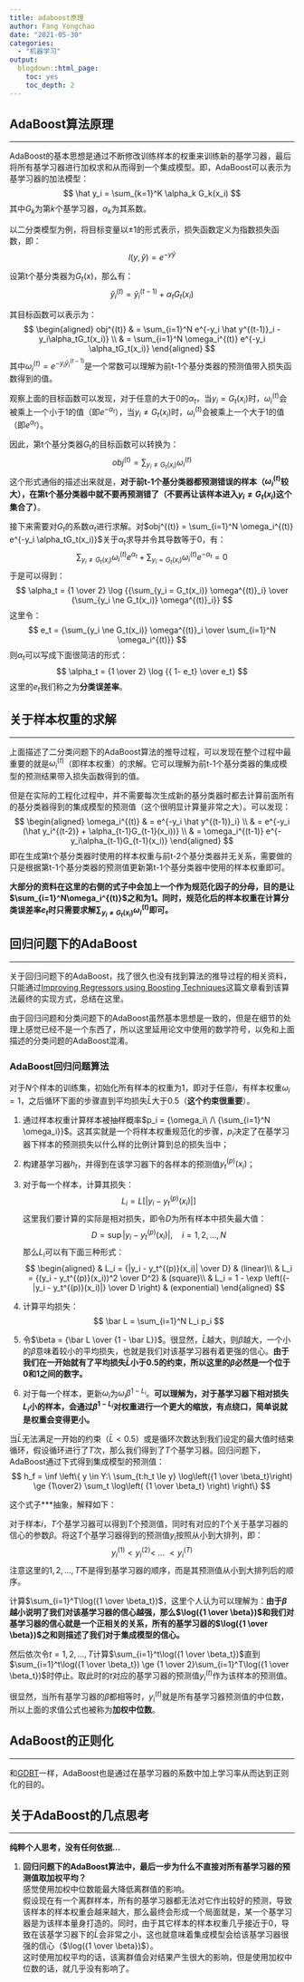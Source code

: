 ```yaml
---
title: adaboost原理
author: Fang Yongchao
date: "2021-05-30"
categories:
  - "机器学习"
output:
  blogdown::html_page:
    toc: yes
    toc_depth: 2
---
```


## AdaBoost算法原理

-----------------------

AdaBoost的基本思想是通过不断修改训练样本的权重来训练新的基学习器，最后将所有基学习器进行加权求和从而得到一个集成模型。即，AdaBoost可以表示为基学习器的加法模型：
$$
\hat y_i = \sum_{k=1}^K \alpha_k G_k(x_i)
$$
其中$G_k$为第$k$个基学习器，$\alpha_k$为其系数。

以二分类模型为例，将目标变量以±1的形式表示，损失函数定义为指数损失函数，即：
$$
l(y, \hat y) = e^{-y \hat y}
$$

设第t个基分类器为$G_t(x)$，那么有：
$$
\hat y^{(t)}_i = \hat y^{(t-1)}_i + \alpha_t G_t(x_i)
$$

其目标函数可以表示为：
$$
\begin{aligned}
obj^{(t)} & = \sum_{i=1}^N e^{-y_i \hat y^{(t-1)}_i -y_i\alpha_tG_t(x_i)} \\
 & = \sum_{i=1}^N \omega_i^{(t)} e^{-y_i \alpha_tG_t(x_i)}  
\end{aligned}
$$
其中$\omega_i^{(t)} = e^{-y_i \hat y^{(t-1)}_i}$是一个常数可以理解为前t-1个基分类器的预测值带入损失函数得到的值。

观察上面的目标函数可以发现，对于任意的大于0的$\alpha_t$，当$y_i = G_t(x_i)$时，$\omega_i^{(t)}$会被乘上一个小于1的值（即$e^{-\alpha_t}$），当$y_i \ne G_t(x_i)$时，$\omega_i^{(t)}$会被乘上一个大于1的值（即$e^{\alpha_t}$）。

因此，第t个基分类器$G_t$的目标函数可以转换为：
$$
obj^{(t)} = \sum_{y_i \ne G_t(x_i)}\omega_i^{(t)}
$$
这个形式通俗的描述出来就是，**对于前t-1个基分类器都预测错误的样本（$\omega_i^{(t)}$较大），在第t个基分类器中就不要再预测错了（不要再让该样本进入$y_i \ne G_t(x_i)$这个集合了）**。

接下来需要对$G_t$的系数$\alpha_t$进行求解。对$obj^{(t)} = \sum_{i=1}^N \omega_i^{(t)} e^{-y_i \alpha_tG_t(x_i)}$关于$\alpha_t$求导并令其导数等于0，有：
$$
\sum_{y_i \ne G_t(x_i)} \omega^{(t)}_i e^{\alpha_t} + \sum_{y_i = G_t(x_i)} \omega^{(t)}_i e^{-\alpha_t} = 0 
$$
于是可以得到：
$$
\alpha_t = {1 \over 2} \log {{\sum_{y_i = G_t(x_i)} \omega^{(t)}_i} \over {\sum_{y_i \ne G_t(x_i)} \omega^{(t)}_i}}
$$
这里令：
$$
e_t = {\sum_{y_i \ne G_t(x_i)} \omega^{(t)}_i \over \sum_{i=1}^N \omega_i^{(t)}}
$$
则$\alpha_t$可以写成下面很简洁的形式：
$$
\alpha_t = {1 \over 2} \log {{ 1- e_t} \over e_t}
$$
这里的$e_t$我们称之为**分类误差率**。

## 关于样本权重的求解

-----------------------

上面描述了二分类问题下的AdaBoost算法的推导过程，可以发现在整个过程中最重要的就是$\omega_i^{(t)}$（即样本权重）的求解。它可以理解为前t-1个基分类器的集成模型的预测结果带入损失函数得到的值。

但是在实际的工程化过程中，并不需要每次生成新的基分类器时都去计算前面所有的基分类器得到的集成模型的预测值（这个很明显计算量非常之大）。可以发现：
$$
\begin{aligned}
\omega_i^{(t)} & = e^{-y_i \hat y^{(t-1)}_i} \\
 & = e^{-y_i (\hat y_i^{(t-2)} + \alpha_{t-1}G_{t-1}(x_i))} \\
 & = \omega_i^{(t-1)} e^{-y_i\alpha_{t-1}G_{t-1}(x_i)}
\end{aligned}
$$
即在生成第t个基分类器时使用的样本权重与前t-2个基分类器并无关系，需要做的只是根据第t-1个基分类器的预测值更新第t-1个基分类器中使用的样本权重即可。

**大部分的资料在这里的右侧的式子中会加上一个作为规范化因子的分母，目的是让$\sum_{i=1}^N\omega_i^{(t)}$之和为1。同时，规范化后的样本权重在计算分类误差率$e_t$时只需要求解$\sum_{y_i \ne G_t(x_i)} \omega_i^{(t)}$即可。**

## 回归问题下的AdaBoost

-----------------------

关于回归问题下的AdaBoost，找了很久也没有找到算法的推导过程的相关资料，只能通过[Improving Regressors using Boosting Techniques](http://citeseerx.ist.psu.edu/viewdoc/download?doi=10.1.1.31.314&rep=rep1&type=pdf)这篇文章看到该算法最终的实现方式，总结在这里。

由于回归问题和分类问题下的AdaBoost虽然基本思想是一致的，但是在细节的处理上感觉已经不是一个东西了，所以这里延用论文中使用的数学符号，以免和上面描述的分类问题的AdaBoost混淆。

### AdaBoost回归问题算法

对于$N$个样本的训练集，初始化所有样本的权重为1，即对于任意$i$，有样本权重$\omega_i = 1$，之后循环下面的步骤直到平均损失$\bar L$大于0.5（**这个约束很重要**）。

1. 通过样本权重计算样本被抽样概率$p_i = {\omega_i\ /\ {\sum_{i=1}^N \omega_i}}$。这其实就是一个将样本权重规范化的步骤，$p_i$决定了在基学习器下样本的预测损失以什么样的比例计算到总的损失当中；

1. 构建基学习器$h_t$，并得到在该学习器下的各样本的预测值$y_t^{(p)}(x_i)$；

1. 对于每一个样本，计算其损失：
$$
L_i = L\left[ |y_i -  y_t^{(p)}(x_i)| \right]
$$
这里我们要计算的实际是相对损失，即令$D$为所有样本中损失最大值：
$$
D = \sup |y_i -  y_t^{(p)}(x_i)|,\quad i=1,2,...,N
$$
那么$L_i$可以有下面三种形式：
$$
\begin{aligned}
& L_i = {|y_i - y_t^{(p)}(x_i)| \over D}  &  (linear)\\
& L_i = {(y_i - y_t^{(p)}(x_i))^2 \over D^2} & (square)\\
& L_i = 1 - \exp \left({- |y_i -  y_t^{(p)}(x_i)|} \over D \right) & (exponential)
\end{aligned}
$$

1. 计算平均损失：
$$
\bar L = \sum_{i=1}^N L_i p_i
$$
1. 令$\beta = {\bar L \over {1 - \bar L}}$。很显然，$\bar L$越大，则$\beta$越大，一个小的$\beta$意味着较小的平均损失，也就是我们对该基学习器有着更强的信心。**由于我们在一开始就有了平均损失$\bar L$小于0.5的约束，所以这里的$\beta$必然是一个位于0和1之间的数字。**

1. 对于每一个样本，更新$\omega_i$为$\omega_i\beta^{1-L_i}$。**可以理解为，对于基学习器下相对损失$L_i$小的样本，会通过$\beta^{1-L_i}$对权重进行一个更大的缩放，有点绕口，简单说就是权重会变得更小。**

当$\bar L$无法满足一开始的约束（$\bar L<0.5$）或是循环次数达到我们设定的最大值时结束循环，假设循环进行了$T$次，那么我们得到了$T$个基学习器。回归问题下，AdaBoost通过下式得到集成模型的预测值：
$$
h_f = \inf \left\{ y \in Y:\ \sum_{t:h_t \le y} \log\left({1 \over \beta_t}\right) \ge {1\over2} \sum_t \log\left( {1 \over \beta_t} \right) \right\}
$$

这个式子***抽象，解释如下：

对于样本$i$，$T$个基学习器可以得到$T$个预测值，同时有对应的$T$个关于基学习器的信心的参数$\beta$。将这$T$个基学习器得到的预测值$y_i$按照从小到大排列，即：
$$
y_i^{(1)} < y_i^{(2)} < \ ...\ < y_i^{(T)}
$$
注意这里的$1,2,...,T$不是得到基学习器的顺序，而是其预测值从小到大排列后的顺序。

计算$\sum_{i=1}^T\log({1 \over \beta_t})$，这里个人认为可以理解为：**由于$\beta$越小说明了我们对该基学习器的信心越强，那么$\log({1 \over \beta})$和我们对基学习器的信心就是一个正相关的关系，所有的基学习器的$\log({1 \over \beta})$之和则描述了我们对于集成模型的信心。**

然后依次令$t = 1,2,...,T$计算$\sum_{i=1}^t\log({1 \over \beta_t})$直到$\sum_{i=1}^t\log({1 \over \beta_t}) \ge {1 \over 2}\sum_{i=1}^T\log({1 \over \beta_t})$时停止。取此时的$t$对应的基学习器的预测值$y_i^{(t)}$作为该样本的预测值。

很显然，当所有基学习器的$\beta$都相等时，$y_i^{(t)}$就是所有基学习器预测值的中位数，所以上面的求值公式也被称为**加权中位数**。

## AdaBoost的正则化

-----------------------

和[GDBT](../20210507_gbdt)一样，AdaBoost也是通过在基学习器的系数中加上学习率从而达到正则化的目的。

## 关于AdaBoost的几点思考

-----------------------

**纯粹个人思考，没有任何依据...**

1. **回归问题下的AdaBoost算法中，最后一步为什么不直接对所有基学习器的预测值取加权平均？**  
感觉使用加权中位数能最大降低离群值的影响。  
假设现在有一个离群样本，所有的基学习器都无法对它作出较好的预测，导致该样本的样本权重会越来越大，那么最终会形成一个局面就是，某一个基学习器是为该样本量身打造的。同时，由于其它样本的样本权重几乎接近于0，导致在该基学习器下的$\bar L$会非常之小，这也就意味着集成模型会给该基学习器很强的信心（$\log({1 \over \beta})$）。  
这时使用加权平均的话，该离群值会对结果产生很大的影响，但是使用加权中位数的话，就几乎没有影响了。
